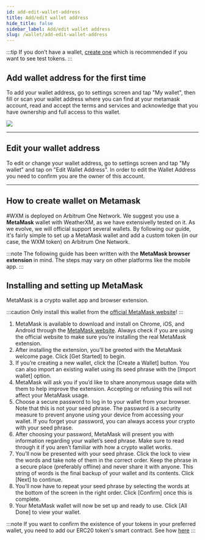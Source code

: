 ```yaml
---
id: add-edit-wallet-address
title: Add/edit wallet address
hide_title: false
sidebar_label: Add/edit wallet address
slug: /wallet/add-edit-wallet-address
---
```



:::tip
If you don’t have a wallet, [create one](/wallet/add-edit-wallet-address#how-to-create-wallet-on-metamask) which is recommended if you want to see test tokens.
:::


## Add wallet address for the first time  

To add your wallet address, go to settings screen and tap "My wallet", then fill or scan your wallet address where you can find at your metamask account, read and accept the terms and services and acknowledge that you have ownership and full access to this wallet.

<div class="explanation small-big">
    <ThemedImage
        alt="new-wallet-address-empty"
        sources={{
            light: useBaseUrl("img/wallet/new-wallet-address-empty-light.jpg"),
            dark: useBaseUrl("img/wallet/new-wallet-address-empty-dark.jpg")
        }}
    />
    <img src={useBaseUrl("img/wallet/new-wallet-address-screen-scan-QR.png")} />
    <ThemedImage
        alt="new-wallet-address-empty"
        sources={{
            light: useBaseUrl("img/wallet/new-wallet-address-screen-confirm-wallet-addition-light.jpg"),
            dark: useBaseUrl("img/wallet/new-wallet-address-screen-confirm-wallet-addition-dark.jpg")
        }}
    />
</div>

<hr/>

## Edit your wallet address

To edit or change your wallet address, go to settings screen and tap "My wallet" and tap on "Edit Wallet Address". In order to edit the Wallet Address you need to confirm you are the owner of this account.

<div class="explanation small-big">
    <ThemedImage
        alt="new-wallet-address-empty"
        sources={{
            light: useBaseUrl("img/wallet/new-wallet-address-screen-filled-and-saved-light.jpg"),
            dark: useBaseUrl("img/wallet/new-wallet-address-screen-filled-and-saved-dark.jpg")
        }}
    />
    <ThemedImage
        alt="new-wallet-address-empty"
        sources={{
            light: useBaseUrl("img/wallet/new-wallet-address-screen-confirm-and-save-light.jpg"),
            dark: useBaseUrl("img/wallet/new-wallet-address-screen-confirm-and-save-dark.jpg")
        }}
    />
    <ThemedImage
        alt="new-wallet-address-empty"
        sources={{
            light: useBaseUrl("img/wallet/new-wallet-address-screen-confirm-wallet-addition-light.jpg"),
            dark: useBaseUrl("img/wallet/new-wallet-address-screen-confirm-wallet-addition-dark.jpg")
        }}
    />
</div>

<hr/>



## How to create wallet on Metamask

#WXM is deployed on Arbitrum One Network. We suggest you use a **MetaMask** wallet with WeatherXM, as we have extensivelly tested on it. As we evolve, we will official support several wallets.
By following our guide, it's fairly simple to set up a MetaMask wallet and add a custom token (in our case, the WXM token) on Arbitrum One Network.

:::note
The following guide has been written with the **MetaMask browser extension** in mind.
The steps may vary on other platforms like the mobile app.
:::

## Installing and setting up MetaMask

MetaMask is a crypto wallet app and browser extension.

:::caution
Only install this wallet from the [official MetaMask website](https://metamask.io/download/)!
:::

1. MetaMask is available to download and install on Chrome, iOS, and Android through the [MetaMask website](https://metamask.io/download/).
Always check if you are using the official website to make sure you’re installing the real MetaMask extension.
1. After installing the extension, you’ll be greeted with the MetaMask welcome page. Click [Get Started] to begin.
1. If you’re creating a new wallet, click the [Create a Wallet] button. You can also import an existing wallet using its seed phrase with the [Import wallet] option.
1. MetaMask will ask you if you’d like to share anonymous usage data with them to help improve the extension. Accepting or refusing this will not affect your MetaMask usage.
1. Choose a secure password to log in to your wallet from your browser. Note that this is not your seed phrase. The password is a security measure to prevent anyone using your device from accessing your wallet.
  If you forget your password, you can always access your crypto with your seed phrase.
1. After choosing your password, MetaMask will present you with information regarding your wallet’s seed phrase. Make sure to read through it if you aren’t familiar with how a crypto wallet works.
1. You’ll now be presented with your seed phrase. Click the lock to view the words and take note of them in the correct order. Keep the phrase in a secure place (preferably offline) and never share it with anyone.
  This string of words is the final backup of your wallet and its contents. Click [Next] to continue.
1. You’ll now have to repeat your seed phrase by selecting the words at the bottom of the screen in the right order. Click [Confirm] once this is complete.
1. Your MetaMask wallet will now be set up and ready to use. Click [All Done] to view your wallet.

:::note
If you want to confirm the existence of your tokens in your preferred wallet, you need to add our ERC20 token's smart contract. See how [here](https://docs.weatherxm.com/wallet/how-to-join-arbitrum-and-see-your-tokens#add-wxm-token-in-metamask) 
:::